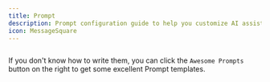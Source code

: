 ```yaml
---
title: Prompt
description: Prompt configuration guide to help you customize AI assistant prompt templates for AI conversations. You can add, edit, and delete Prompt templates.
icon: MessageSquare
---
```


<Image width="0" height="0" src="https://s2.loli.net/2025/06/06/3HDVAYK8Iapd6iU.png" />

If you don't know how to write them, you can click the `Awesome Prompts` button on the right to get some excellent Prompt templates.
